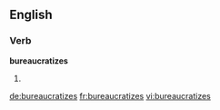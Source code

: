 
==English==

===Verb===
'''bureaucratizes'''

# {{third-person singular of|[[bureaucratize]]}}

[[de:bureaucratizes]]
[[fr:bureaucratizes]]
[[vi:bureaucratizes]]